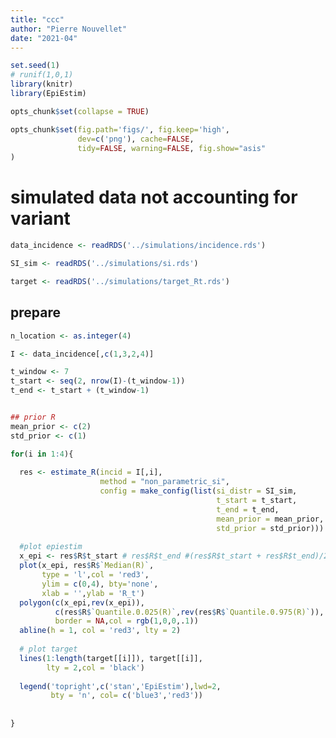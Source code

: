 ```yaml
---
title: "ccc"
author: "Pierre Nouvellet"
date: "2021-04"
---
```


```r
set.seed(1)
# runif(1,0,1)
library(knitr)
library(EpiEstim)

opts_chunk$set(collapse = TRUE)

opts_chunk$set(fig.path='figs/', fig.keep='high', 
               dev=c('png'), cache=FALSE,
               tidy=FALSE, warning=FALSE, fig.show="asis"
)

```



# simulated data not accounting for variant


```r

data_incidence <- readRDS('../simulations/incidence.rds')

SI_sim <- readRDS('../simulations/si.rds') 

target <- readRDS('../simulations/target_Rt.rds')


```

## prepare

```r
n_location <- as.integer(4)

I <- data_incidence[,c(1,3,2,4)]

t_window <- 7
t_start <- seq(2, nrow(I)-(t_window-1)) 
t_end <- t_start + (t_window-1)


## prior R
mean_prior <- c(2)
std_prior <- c(1)


```


```r

for(i in 1:4){
  
  res <- estimate_R(incid = I[,i], 
                    method = "non_parametric_si", 
                    config = make_config(list(si_distr = SI_sim,
                                              t_start = t_start,
                                              t_end = t_end,
                                              mean_prior = mean_prior,
                                              std_prior = std_prior)))
  
  #plot epiestim
  x_epi <- res$R$t_start # res$R$t_end #(res$R$t_start + res$R$t_end)/2 # 
  plot(x_epi, res$R$`Median(R)`,
       type = 'l',col = 'red3',
       ylim = c(0,4), bty='none',
       xlab = '',ylab = 'R_t')
  polygon(c(x_epi,rev(x_epi)), 
          c(res$R$`Quantile.0.025(R)`,rev(res$R$`Quantile.0.975(R)`)),
          border = NA,col = rgb(1,0,0,.1))
  abline(h = 1, col = 'red3', lty = 2)
  
  # plot target
  lines(1:length(target[[i]]), target[[i]],
        lty = 2,col = 'black')
  
  legend('topright',c('stan','EpiEstim'),lwd=2,
         bty = 'n', col= c('blue3','red3'))
  
  
}
```


